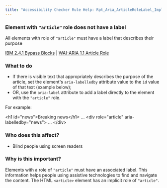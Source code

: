 ```yaml
---
title: "Accessibility Checker Rule Help: Rpt_Aria_ArticleRoleLabel_Implicit"
---
```


<div className="toolHelp">
<Row>
<Column colLg={11} colMd={5} colSm={4} className="toolMain">

<div id="locLevel"></div>

### Element with `"article"` role does not have a label
All elements with role of `"article"` must have a label that describes their purpose

[IBM 2.4.1 Bypass Blocks](http://www.ibm.com/able/guidelines/ci162/bypass_blocks.html) | [WAI-ARIA 1.1 Article Role](https://www.w3.org/TR/wai-aria-1.1/#article)

<div id="locSnippet"></div>

### What to do

* If there is visible text that appropriately describes the purpose of the article, set the element's `aria-labelledby` attribute value to the `id` value of that text (example below);
* OR, use the `aria-label` attribute to add a label directly to the element with the `"article"` role.

For example:

<CodeSnippet type="multi" light={true}>&lt;h1 id="news"&gt;Breaking news&lt;/h1&gt;
...
&lt;div role="article" aria-labelledby="news"&gt;
    ...
&lt;/div&gt;</CodeSnippet>


</Column>
<Column colLg={5} colMd={3} colSm={4} className="toolLeft">

### Who does this affect?

* Blind people using screen readers

### Why is this important?

Elements with a role of `"article"` must have an associated label. This information helps people using assistive technologies to find and navigate the content. The HTML `<article>` element has an implicit role of `"article"`.

</Column>
</Row>
</div>

